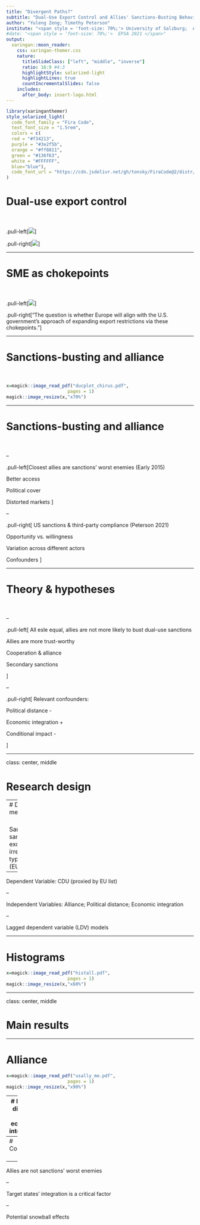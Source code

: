 ```yaml
---
title: "Divergent Paths?"
subtitle: "Dual-Use Export Control and Allies' Sanctions-Busting Behavior<br><br>"
author: "Yuleng Zeng; Timothy Peterson"
institute: "<span style = 'font-size: 70%;'> University of Salzburg;  Arizona State University  | Trade War Lab 2021 </span>"
#date: "<span style = 'font-size: 70%;'>  EPSA 2021 </span>"
output: 
  xaringan::moon_reader:
    css: xaringan-themer.css
    nature:
      titleSlideClass: ["left", "middle", "inverse"]
      ratio: 16:9 #4:3
      highlightStyle: solarized-light
      highlightLines: true
      countIncrementalSlides: false
    includes:
      after_body: insert-logo.html
---
```


```r
library(xaringanthemer)
style_solarized_light(
  code_font_family = "Fira Code",
  text_font_size = "1.5rem",
  colors = c(
  red = "#f34213",
  purple = "#3e2f5b",
  orange = "#ff8811",
  green = "#136f63",
  white = "#FFFFFF",
  blue="blue"),
  code_font_url = "https://cdn.jsdelivr.net/gh/tonsky/FiraCode@2/distr/fira_code.css"
)
```


# Dual-use export control <br><br>


.pull-left[![](ASML.png)]

.pull-right[![](ChipNYT.png)]


---

# SME as chokepoints <br><br>




.pull-left[![](Merics.png)]

.pull-right["The question is whether Europe will align with the U.S. government’s approach of
expanding export restrictions via these chokepoints."]


---

# Sanctions-busting and alliance  <br><br>


```r
x=magick::image_read_pdf("ducplot_chirus.pdf",
                       pages = 1)
magick::image_resize(x,"x70%")
```


---


# Sanctions-busting and alliance <br><br>

--

.pull-left[Closest allies are sanctions' worst enemies (Early 2015)

 Better access

 Political cover

 Distorted markets
]

--

.pull-right[ US sanctions & third-party compliance (Peterson 2021)

Opportunity vs. willingness

Variation across different actors

Confounders
]


---


# Theory & hypotheses <br><br>

--

.pull-left[
All esle equal, allies are not more likely to bust dual-use sanctions

Allies are more trust-worthy

Cooperation & alliance

Secondary sanctions

]

--

.pull-right[
Relevant confounders:

Political distance -

Economic integration +

Conditional impact - 

]

---

class: center, middle

# Research design


---
# Data & method <br><br>



Sample: US sanctions excluding irrelevant types (EUSANCT) 



--

Dependent Variable: CDU (proxied by EU list)


--

Independent Variables: Alliance; Political distance; Economic integration


--

Lagged dependent variable (LDV) models 

---

# Histograms 

```r
x=magick::image_read_pdf("histall.pdf",
                       pages = 1)
magick::image_resize(x,"x60%")
```


---

class: center, middle

# Main results


---

# Alliance 

```r
x=magick::image_read_pdf("usally_me.pdf",
                       pages = 1)
magick::image_resize(x,"x90%")
```


---
# Political distance and economic integration

```r
x=magick::image_read_pdf("idealintegration_short.pdf",
                       pages = 1)
magick::image_resize(x,"x90%")
```


---
# Conclusion <br><br>


--

Allies are not sanctions’ worst enemies 


--

Target states’ integration is a critical factor

--

Potential snowball effects